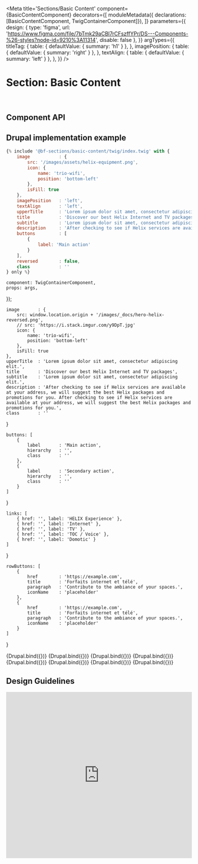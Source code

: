 

<Meta
    title='Sections/Basic Content'
    component={BasicContentComponent}
    decorators={[
        moduleMetadata({ declarations: [BasicContentComponent, TwigContainerComponent]}),
    ]}
    parameters={{
        design: {
            type: 'figma',
            url: 'https://www.figma.com/file/7bTmk29aCBl7rCFszffYPr/DS---Components-%26-styles?node-id=9210%3A11314',
            disable: false
        },
    }}
    argTypes={{
        titleTag: {
            table: { defaultValue: { summary: 'h1' } },
        },
        imagePosition: {
            table: { defaultValue: { summary: 'right' } },
        },
        textAlign: {
            table: { defaultValue: { summary: 'left' } },
        },
    }}
/>

# Section: Basic Content

<br/>

## Component API

<ArgsTable of={BasicContentComponent} />



## Drupal implementation example

```jsx
{% include '@bf-sections/basic-content/twig/index.twig' with {
    image           : {
        src: '/images/assets/helix-equipment.png',
        icon: {
            name: 'trio-wifi',
            position: 'bottom-left'
        },
        isFill: true
    },
    imagePosition   : 'left',
    textAlign       : 'left',
    upperTitle      : 'Lorem ipsum dolor sit amet, consectetur adipiscing elit.',
    title           : 'Discover our best Helix Internet and TV packages',
    subtitle        : 'Lorem ipsum dolor sit amet, consectetur adipiscing elit.',
    description     : 'After checking to see if Helix services are available at your address, we will suggest the best Helix packages and promotions for you. After checking to see if Helix services are available at your address, we will suggest the best Helix packages and promotions for you.',
    buttons         : [
        {
            label: 'Main action'
        }
    ],
    reversed        : false,
    class           : ''
} only %}
```


    component: TwigContainerComponent,
    props: args,
});

    image       : {
        src: window.location.origin + '/images/_docs/hero-helix-reversed.png',
        // src: 'https://i.stack.imgur.com/y9DpT.jpg'
        icon: {
            name: 'trio-wifi',
            position: 'bottom-left'
        },
        isFill: true
    },
    upperTitle  : 'Lorem ipsum dolor sit amet, consectetur adipiscing elit.',
    title       : 'Discover our best Helix Internet and TV packages',
    subtitle    : 'Lorem ipsum dolor sit amet, consectetur adipiscing elit.',
    description : 'After checking to see if Helix services are available at your address, we will suggest the best Helix packages and promotions for you. After checking to see if Helix services are available at your address, we will suggest the best Helix packages and promotions for you.',
    class       : ''
}

    buttons: [
        {
            label       : 'Main action',
            hierarchy   : '',
            class       : ''
        },
        {
            label       : 'Secondary action',
            hierarchy   : '',
            class       : ''
        }
    ]
}

    links: [
        { href: '', label: 'HELIX Experience' },
        { href: '', label: 'Internet' },
        { href: '', label: 'TV' },
        { href: '', label: 'TOC / Voice' },
        { href: '', label: 'Domotic' }
    ]
}

    rowButtons: [
        {
            href        : 'https://example.com',
            title       : 'Forfaits internet et télé',
            paragraph   : 'Contribute to the ambiance of your spaces.',
            iconName    : 'placeholder'
        },
        {
            href        : 'https://example.com',
            title       : 'Forfaits internet et télé',
            paragraph   : 'Contribute to the ambiance of your spaces.',
            iconName    : 'placeholder'
        }
    ]
}

<Canvas withSource='none'>
    <Story
        name='Drupal - Basic'
        height='800px'
        args={{
            elementPath: 'sections/basic-content/_doc/template.drupal',
            ...commonProps,
            ...buttonsProps,
            image: null,
        }}
    >
        {Drupal.bind({})}
    </Story>
</Canvas>

<Canvas withSource='none'>
    <Story
        name='Drupal - With textAlign'
        height='800px'
        args={{
            elementPath: 'sections/basic-content/_doc/template.drupal',
            ...commonProps,
            ...buttonsProps,
            image: null,
            textAlign: 'center'
        }}
    >
        {Drupal.bind({})}
    </Story>
</Canvas>

<Canvas withSource='none'>
    <Story
        name='Drupal - With Links'
        height='800px'
        args={{
            elementPath: 'sections/basic-content/_doc/template.drupal',
            ...commonProps,
            image: null,
            ...linksProps,
        }}
    >
        {Drupal.bind({})}
    </Story>
</Canvas>

<Canvas withSource='none'>
    <Story
        name='Drupal - With rowButtonsProps'
        height='800px'
        args={{
            elementPath: 'sections/basic-content/_doc/template.drupal',
            ...commonProps,
            image: null,
            ...rowButtonsProps,
        }}
    >
        {Drupal.bind({})}
    </Story>
</Canvas>

<Canvas withSource='none'>
    <Story
        name='Drupal - With imagePosition'
        height='800px'
        args={{
            elementPath: 'sections/basic-content/_doc/template-multiple.drupal',
            _items: [
                {
                    upperTitle: 'imagePosition',
                    title: 'right (default)',
                    image: {
                        src: window.location.origin + '/images/_docs/hero-helix-reversed.png',
                        isFill: true
                    },
                    imagePosition: 'left'
                },
                {
                    upperTitle: 'imagePosition',
                    title: 'left',
                    image: {
                        src: window.location.origin + '/images/_docs/hero-helix-reversed.png',
                        isFill: true
                    },
                    imagePosition: 'right'
                }
            ]
        }}
    >
        {Drupal.bind({})}
    </Story>
</Canvas>


<Canvas withSource='none'>
    <Story
        name='Drupal - With image isFill'
        height='800px'
        args={{
            elementPath: 'sections/basic-content/_doc/template-multiple.drupal',
            _items: [
                {
                    upperTitle: 'Image isFill',
                    title: 'true (default)',
                    image: {
                        src: window.location.origin + '/images/_docs/hero-helix-reversed.png',
                        isFill: true
                    }
                },
                {
                    upperTitle: 'Image isFill',
                    title: 'false',
                    image: {
                        src: window.location.origin + '/images/_docs/hero-helix-reversed.png',
                        isFill: false
                    }
                }
            ]
        }}
    >
        {Drupal.bind({})}
    </Story>
</Canvas>

<Canvas withSource='none'>
    <Story
        name='Drupal - With image icon position'
        height='800px'
        args={{
            elementPath: 'sections/basic-content/_doc/template-multiple.drupal',
            _items: [
                {
                    upperTitle: 'Image icon position',
                    title: 'bottom-left (default)',
                    image: {
                        src: window.location.origin + '/images/_docs/hero-helix-reversed.png',
                        icon: {
                            name: 'trio-wifi'
                        },
                        isFill: true
                    }
                },
                {
                    upperTitle: 'Image icon position',
                    title: 'bottom-right',
                    image: {
                        src: window.location.origin + '/images/_docs/hero-helix-reversed.png',
                        icon: {
                            name: 'trio-wifi',
                            position: 'bottom-right'
                        },
                        isFill: true
                    }
                },
                {
                    upperTitle: 'Image icon position',
                    title: 'top-left',
                    image: {
                        src: window.location.origin + '/images/_docs/hero-helix-reversed.png',
                        icon: {
                            name: 'trio-wifi',
                            position: 'top-left'
                        },
                        isFill: true
                    }
                },
                {
                    upperTitle: 'Image icon position',
                    title: 'top-right',
                    image: {
                        src: window.location.origin + '/images/_docs/hero-helix-reversed.png',
                        icon: {
                            name: 'trio-wifi',
                            position: 'top-right'
                        },
                        isFill: true
                    }
                },
                {
                    upperTitle: 'Image icon position',
                    title: 'center',
                    image: {
                        src: window.location.origin + '/images/_docs/hero-helix-reversed.png',
                        icon: {
                            name: 'trio-wifi',
                            position: 'center'
                        },
                        isFill: true
                    }
                }
            ]
        }}
    >
        {Drupal.bind({})}
    </Story>
</Canvas>

<Canvas withSource='none'>
    <Story
        name='Drupal - Full'
        height='800px'
        args={{
            elementPath: 'sections/basic-content/_doc/template.drupal',
            ...commonProps,
            ...buttonsProps,
            ...linksProps,
            ...rowButtonsProps
        }}
    >
        {Drupal.bind({})}
    </Story>
</Canvas>

## Design Guidelines

<iframe width='100%' height='450' src='https://www.figma.com/embed?embed_host=share&url=https%3A%2F%2Fwww.figma.com%2Ffile%2F7bTmk29aCBl7rCFszffYPr%2FDS---Components-%2526-styles%3Fnode-id%3D9210%253A11314' frameBorder='0' allowFullScreen></iframe>